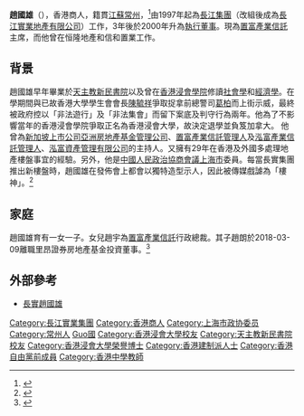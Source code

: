 '''趙國雄'''（{{bd|1950年|8月21日|}}），香港商人，籍貫[[江蘇|江蘇]][[常州|常州]]，<ref>{{Cite web |url=http://orientaldaily.on.cc/cnt/news/20100813/00176_078.html |title=中環出更：趙樓神冧莊常州商會會長 |accessdate=2014-08-21 |archive-date=2016-03-04 |archive-url=https://web.archive.org/web/20160304211901/http://orientaldaily.on.cc/cnt/news/20100813/00176_078.html |dead-url=no }}</ref>由1997年起為[[長江集團|長江集團]]（改組後成為[[長江實業地產有限公司|長江實業地產有限公司]]）工作，3年後於2000年升為[[執行董事|執行董事]]。現為[[置富產業信託|置富產業信託]]主席，而他曾在恒隆地產和信和置業工作。

==背景==
趙國雄早年畢業於[[天主教新民書院|天主教新民書院]]以及曾在[[香港浸會學院|香港浸會學院]]修讀[[社會學|社會學]]和[[經濟學|經濟學]]。在學期間與已故香港大學學生會會長[[陳毓祥|陳毓祥]]爭取捉拿前總警司[[葛柏|葛柏]]而上街示威，最終被政府控以「非法遊行」及「非法集會」而留下案底及判守行為兩年。他為了不影響當年的香港浸會學院爭取正名為香港浸會大學，故決定退學並負笈加拿大。
他曾為[[新加坡|新加坡]][[上市公司|上市公司]][[亞洲房地產基金管理公司|亞洲房地產基金管理公司]]、[[置富產業信託|置富產業信託管理人]]及[[泓富產業信託|泓富產業信託管理人]]、[[泓富產業信託|泓富資產管理有限公司]]的主持人。又擁有29年在香港及外國多處理地產樓盤事宜的經驗。另外，他是[[中國人民政治協商會議|中國人民政治協商會議]][[上海市|上海市]]委員。每當長實集團推出新樓盤時，趙國雄在發佈會上都會以獨特造型示人，因此被傳媒戲謔為「樓神」。<ref>{{cite news|title=中環在線：趙樓神鍾情大台劇？|url=https://hk.finance.appledaily.com/finance/daily/article/20171213/20242758|accessdate=2018-01-25|publisher=蘋果日報|date=2017-12-13|archive-date=2018-01-26|archive-url=https://web.archive.org/web/20180126012645/https://hk.finance.appledaily.com/finance/daily/article/20171213/20242758|dead-url=no}}</ref>

==家庭==
趙國雄育有一女一子。女兒趙宇為[[置富產業信託|置富產業信託]]行政總裁。其子趙朗於2018-03-09離職里昂證券房地產基金投資董事。<ref>{{Cite web |url=http://hk.apple.nextmedia.com/financeestate/art/20150316/19077677 |title=中環在線：趙國雄囝囝搵女友樓神二代結婚先買樓 |accessdate=2015-05-31 |archive-date=2015-04-14 |archive-url=https://web.archive.org/web/20150414062246/http://hk.apple.nextmedia.com/financeestate/art/20150316/19077677 |dead-url=no }}</ref>

==外部參考==
* [http://inews.mingpao.com/htm/INews/20090711/ea61808a-p.htm 長實趙國雄] {{Wayback|url=http://inews.mingpao.com/htm/INews/20090711/ea61808a-p.htm |date=20090715061442 }}
{{reflist}}

{{長江集團}}

{{DEFAULTSORT:Zhao趙}}
[[Category:長江實業集團|Category:長江實業集團]]
[[Category:香港商人|Category:香港商人]]
[[Category:上海市政协委员|Category:上海市政协委员]]
[[Category:常州人|Category:常州人]]
[[Category:趙姓|Guo國]]
[[Category:香港浸會大學校友|Category:香港浸會大學校友]]
[[Category:天主教新民書院校友|Category:天主教新民書院校友]]
[[Category:香港浸會大學榮譽博士|Category:香港浸會大學榮譽博士]]
[[Category:香港建制派人士|Category:香港建制派人士]]
[[Category:香港自由黨前成員|Category:香港自由黨前成員]]
[[Category:香港中學教師|Category:香港中學教師]]
